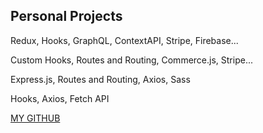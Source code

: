 ## Personal Projects 

<ProjectCard title="First E-Commerce" link="https://my-first-react-ecommerce.netlify.app/" bg="linear-gradient(to right, #16222A 0%, #3A6073 100%)">


 Redux, Hooks, GraphQL, ContextAPI, Stripe, Firebase...
</ProjectCard>

<ProjectCard title="Second E-Commerce" link="https://my-second-react-ecommerce.netlify.app" bg="linear-gradient(to left, #085078 0%, #3A6073 100%)">


Custom Hooks, Routes and Routing, Commerce.js, Stripe...
</ProjectCard>

<ProjectCard title="UpWork Clone" link="https://react-upwork-clone.netlify.app/" bg="linear-gradient(to right, #614385 0%, #516395 100%)">


Express.js, Routes and Routing, Axios, Sass
</ProjectCard>

<ProjectCard title="AnyMovie App" link="https://anymovie-react.netlify.app/" bg="linear-gradient(to left, #614385 0%, #516395 100%)">


Hooks, Axios, Fetch API
</ProjectCard>

[MY GITHUB](https://github.com/arditberisha01 "Source Code")
